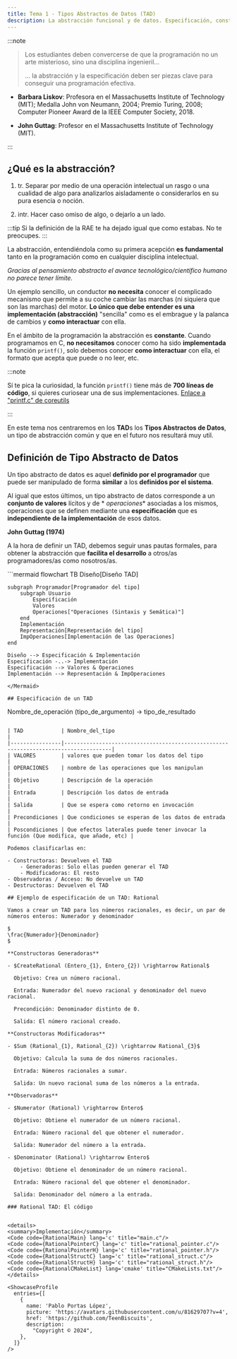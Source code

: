 ```yaml
---
title: Tema 1 - Tipos Abstractos de Datos (TAD)
description: La abstracción funcional y de datos. Especificación, construcción y ejemplos.
---
```



:::note

>Los estudiantes deben convercerse de que la programación no un arte misterioso, sino una disciplina ingenieril...
>
>... la abstracción y la especificación deben ser piezas clave para conseguir una programación efectiva.

- **Barbara Liskov**: Profesora en el Massachusetts Institute of Technology (MIT); Medalla John von Neumann, 2004; Premio Turing, 2008; Computer Pioneer Award de la IEEE Computer Society, 2018.

- **John Guttag**: Profesor en el Massachusetts Institute of Technology (MIT).

:::

## ¿Qué es la abstracción?

<Steps>

1. tr. Separar por medio de una operación intelectual un rasgo o una cualidad de algo para analizarlos aisladamente o
considerarlos en su pura esencia o noción.


2. intr. Hacer caso omiso de algo, o dejarlo a un lado.

</Steps>

:::tip
Si la definición de la RAE te ha dejado igual que como estabas. No te preocupes.
:::

La abstracción, entendiéndola como su primera acepción **es fundamental** tanto en la programación como en cualquier
disciplina intelectual.

_Gracias al pensamiento abstracto el avance tecnológico/científico humano no parece tener
límite._

Un ejemplo sencillo, un conductor **no necesita** conocer el complicado mecanismo que permite a su coche cambiar las
marchas (ni siquiera que son las marchas) del motor. **Lo único que debe entender es una implementación (abstracción)**
"sencilla" como es el embrague y la palanca de cambios y **como interactuar** con ella.

En el ámbito de la programación la abstracción es **constante**. Cuando programamos en C, **no necesitamos** conocer
como ha sido **implementada** la función ```printf()```, solo debemos conocer **como interactuar** con ella, el formato
que acepta que puede o no leer, etc.

:::note

Sí te pica la curiosidad, la función ```printf()``` tiene más de **700 líneas de código**, si quieres curiosear una de
sus
implementaciones. [Enlace a "printf.c" de coreutils](https://github.com/coreutils/coreutils/blob/master/src/printf.c)

:::

En este tema nos centraremos en los **TAD**s los **Tipos Abstractos de Datos**, un tipo de abstracción común y que en el
futuro nos resultará muy util.

## Definición de Tipo Abstracto de Datos

<note>

Un tipo abstracto de datos es aquel **definido por el programador** que puede ser manipulado de forma **similar** a los
**definidos por el sistema**.

Al igual que estos últimos, un tipo abstracto de datos corresponde a un **conjunto de valores** lícitos y de *
*operaciones** asociadas a los mismos, operaciones que se definen mediante una **especificación** que es **independiente
de la implementación** de esos datos.

**John Guttag (1974)**

</note>

A la hora de definir un TAD, debemos seguir unas pautas formales, para obtener la abstracción que **facilita el
desarrollo** a otros/as programadores/as como nosotros/as.

<Mermaid>
```mermaid
flowchart TB
    Diseño[Diseño TAD]

    subgraph Programador[Programador del tipo]
        subgraph Usuario
            Especificación
            Valores
            Operaciones["Operaciones (Sintaxis y Semática)"]
        end
        Implementación
        Representación[Representación del tipo]
        ImpOperaciones[Implementación de las Operaciones]
    end

    Diseño --> Especificación & Implementación
    Especificación -..-> Implementación
    Especificación --> Valores & Operaciones
    Implementación --> Representación & ImpOperaciones
```
</Mermaid>

## Especificación de un TAD

```
Nombre_de_operación (tipo_de_argumento) -> tipo_de_resultado
```

| TAD            | Nombre_del_tipo                                                                     |
|----------------|-------------------------------------------------------------------------------------|
| VALORES        | valores que pueden tomar los datos del tipo                                         |
| OPERACIONES    | nombre de las operaciones que los manipulan                                         |
| Objetivo       | Descripción de la operación                                                         |
| Entrada        | Descripción los datos de entrada                                                    |
| Salida         | Que se espera como retorno en invocación                                            |
| Precondiciones | Que condiciones se esperan de los datos de entrada                                  |
| Poscondiciones | Que efectos laterales puede tener invocar la función (Que modifica, que añade, etc) |

Podemos clasificarlas en:

- Constructoras: Devuelven el TAD
    - Generadoras: Solo ellas pueden generar el TAD
    - Modificadoras: El resto
- Observadoras / Acceso: No devuelve un TAD
- Destructoras: Devuelven el TAD

## Ejemplo de especificación de un TAD: Rational

Vamos a crear un TAD para los números racionales, es decir, un par de números enteros: Numerador y denominador

$
\frac{Numerador}{Denominador}
$

**Constructoras Generadoras**

- $CreateRational (Entero_{1}, Entero_{2}) \rightarrow Rational$

  Objetivo: Crea un número racional.

  Entrada: Numerador del nuevo racional y denominador del nuevo racional.

  Precondición: Denominador distinto de 0.

  Salida: El número racional creado.

**Constructoras Modificadoras**

- $Sum (Rational_{1}, Rational_{2}) \rightarrow Rational_{3}$

  Objetivo: Calcula la suma de dos números racionales.

  Entrada: Números racionales a sumar.

  Salida: Un nuevo racional suma de los números a la entrada.

**Observadoras**

- $Numerator (Rational) \rightarrow Entero$

  Objetivo: Obtiene el numerador de un número racional.

  Entrada: Número racional del que obtener el numerador.

  Salida: Numerador del número a la entrada.

- $Denominator (Rational) \rightarrow Entero$

  Objetivo: Obtiene el denominador de un número racional.

  Entrada: Número racional del que obtener el denominador.

  Salida: Denominador del número a la entrada.

### Rational TAD: El código


<details>
<summary>Implementación</summary>
<Code code={RationalMain} lang='c' title="main.c"/>
<Code code={RationalPointerC} lang='c' title="rational_pointer.c"/>
<Code code={RationalPointerH} lang='c' title="rational_pointer.h"/>
<Code code={RationalStructC} lang='c' title="rational_struct.c"/>
<Code code={RationalStructH} lang='c' title="rational_struct.h"/>
<Code code={RationalCMakeList} lang='cmake' title="CMakeLists.txt"/>
</details>

<ShowcaseProfile
  entries={[
    {
      name: 'Pablo Portas López',
      picture: 'https://avatars.githubusercontent.com/u/81629707?v=4',
      href: 'https://github.com/TeenBiscuits',
      description:
        "Copyright © 2024",
    },
  ]}
/>
